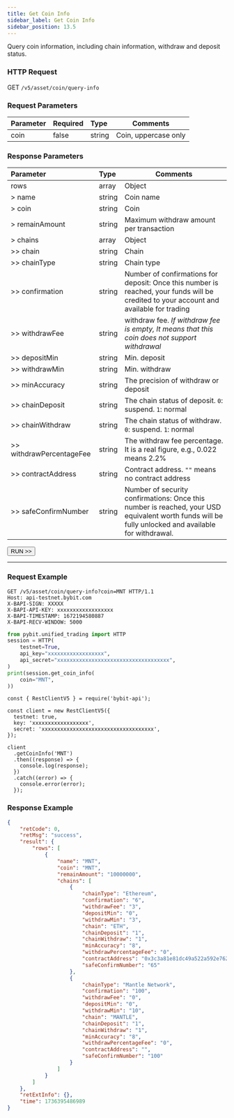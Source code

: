 ```yaml
---
title: Get Coin Info
sidebar_label: Get Coin Info
sidebar_position: 13.5
---
```


Query coin information, including chain information, withdraw and deposit status.

### HTTP Request
GET `/v5/asset/coin/query-info`

### Request Parameters
| Parameter | Required | Type | Comments|
|:----- |:-------|:-----|------ |
|coin |false |string |Coin, uppercase only |

### Response Parameters
| Parameter | Type | Comments|
|:----- |:-----|----- |
|rows |array|Object |
|> name |string |Coin name |
|> coin |string |Coin |
|> remainAmount |string |Maximum withdraw amount per transaction|
|> chains |array |Object |
|>> chain |string |Chain |
|>> chainType |string |Chain type |
|>> confirmation |string |Number of confirmations for deposit: Once this number is reached, your funds will be credited to your account and available for trading|
|>> withdrawFee |string |withdraw fee. _If withdraw fee is empty, It means that this coin does not support withdrawal_ |
|>> depositMin |string |Min. deposit |
|>> withdrawMin |string |Min. withdraw |
|>> minAccuracy |string |The precision of withdraw or deposit |
|>> chainDeposit |string |The chain status of deposit. `0`: suspend. `1`: normal |
|>> chainWithdraw |string |The chain status of withdraw. `0`: suspend. `1`: normal |
|>> withdrawPercentageFee |string |The withdraw fee percentage. It is a real figure, e.g., 0.022 means 2.2%  |
|>> contractAddress |string |Contract address. `""` means no contract address|
|>> safeConfirmNumber |string |Number of security confirmations: Once this number is reached, your USD equivalent worth funds will be fully unlocked and available for withdrawal.|

<a href="/api-explorer/v5/asset/coin-info"><Button>RUN >></Button></a>

---

### Request Example

<Tabs groupId="programming-languages">
<TabItem value="http" label="HTTP">

```http
GET /v5/asset/coin/query-info?coin=MNT HTTP/1.1
Host: api-testnet.bybit.com
X-BAPI-SIGN: XXXXX
X-BAPI-API-KEY: xxxxxxxxxxxxxxxxxx
X-BAPI-TIMESTAMP: 1672194580887
X-BAPI-RECV-WINDOW: 5000
```

</TabItem>
<TabItem value="python" label="Python">

```python
from pybit.unified_trading import HTTP
session = HTTP(
    testnet=True,
    api_key="xxxxxxxxxxxxxxxxxx",
    api_secret="xxxxxxxxxxxxxxxxxxxxxxxxxxxxxxxxxxxx",
)
print(session.get_coin_info(
    coin="MNT",
))
```

</TabItem>

<TabItem value="Node" label="Node.js">

```n4js
const { RestClientV5 } = require('bybit-api');

const client = new RestClientV5({
  testnet: true,
  key: 'xxxxxxxxxxxxxxxxxx',
  secret: 'xxxxxxxxxxxxxxxxxxxxxxxxxxxxxxxxxxxx',
});

client
  .getCoinInfo('MNT')
  .then((response) => {
    console.log(response);
  })
  .catch((error) => {
    console.error(error);
  });
```

</TabItem>
</Tabs>

### Response Example

```json
{
    "retCode": 0,
    "retMsg": "success",
    "result": {
        "rows": [
            {
                "name": "MNT",
                "coin": "MNT",
                "remainAmount": "10000000",
                "chains": [
                    {
                        "chainType": "Ethereum",
                        "confirmation": "6",
                        "withdrawFee": "3",
                        "depositMin": "0",
                        "withdrawMin": "3",
                        "chain": "ETH",
                        "chainDeposit": "1",
                        "chainWithdraw": "1",
                        "minAccuracy": "8",
                        "withdrawPercentageFee": "0",
                        "contractAddress": "0x3c3a81e81dc49a522a592e7622a7e711c06bf354",
                        "safeConfirmNumber": "65"
                    },
                    {
                        "chainType": "Mantle Network",
                        "confirmation": "100",
                        "withdrawFee": "0",
                        "depositMin": "0",
                        "withdrawMin": "10",
                        "chain": "MANTLE",
                        "chainDeposit": "1",
                        "chainWithdraw": "1",
                        "minAccuracy": "8",
                        "withdrawPercentageFee": "0",
                        "contractAddress": "",
                        "safeConfirmNumber": "100"
                    }
                ]
            }
        ]
    },
    "retExtInfo": {},
    "time": 1736395486989
}
```
